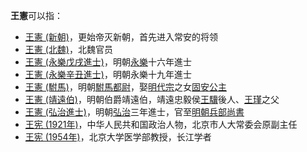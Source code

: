 '''王憲'''可以指：
* [[王憲_(新朝)|王憲 (新朝)]]，更始帝灭新朝，首先进入常安的将领
* [[王憲_(北魏)|王憲 (北魏)]]，北魏官员
* [[王憲_(永樂戊戌進士)|王憲 (永樂戊戌進士)]]，明朝[[永樂_(明朝)|永樂]]十六年進士
* [[王憲_(永樂辛丑進士)|王憲 (永樂辛丑進士)]]，明朝永樂十九年進士
* [[王憲_(駙馬)|王憲 (駙馬)]]，明朝[[駙馬都尉|駙馬都尉]]，娶[[明代宗|明代宗]]之女[[固安公主_(明代宗)|固安公主]]
* [[王憲_(靖遠伯)|王憲 (靖遠伯)]]，明朝伯爵靖遠伯，靖遠忠毅侯[[王驥|王驥]]後人、[[王瑾_(明朝將領)|王瑾]]之父
* [[王憲_(弘治進士)|王憲 (弘治進士)]]，明朝[[弘治_(明朝)|弘治]]三年進士，官至[[明朝兵部尚書|明朝兵部尚書]]
* [[王宪_(1921年)|王宪 (1921年)]]，中华人民共和国政治人物，北京市人大常委会原副主任
* [[王宪_(1954年)|王宪 (1954年)]]，北京大学医学部教授，长江学者
{{disambig|Cat=二字王姓人名消歧义|xian}}